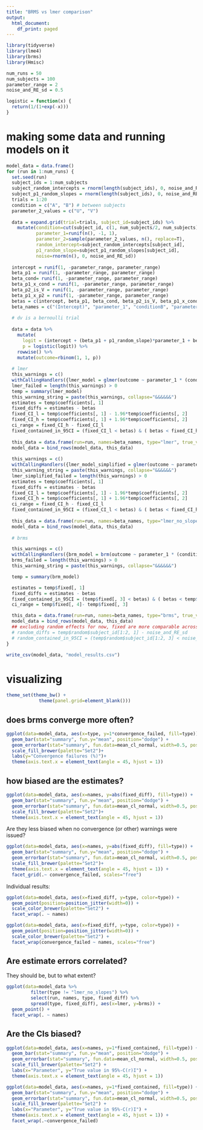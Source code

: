 ```yaml
---
title: "BRMS vs lmer comparison"
output:
  html_document:
    df_print: paged
---
```


```r
library(tidyverse)
library(lme4)
library(brms)
library(Hmisc)
```

```r
num_runs = 50
num_subjects = 100
parameter_range = 2
noise_and_RE_sd = 0.5
```

```r
logistic = function(x) {
  return(1/(1+exp(-x)))
}
```

# making some data and running models on it

```r

model_data = data.frame()
for (run in 1:num_runs) {
  set.seed(run)
  subject_ids = 1:num_subjects
  subject_random_intercepts = rnorm(length(subject_ids), 0, noise_and_RE_sd)
  subject_p1_random_slopes = rnorm(length(subject_ids), 0, noise_and_RE_sd)
  trials = 1:20
  condition = c("A", "B") # between subjects
  parameter_2_values = c("U", "V")
  
  data = expand.grid(trial=trials, subject_id=subject_ids) %>%
    mutate(condition=cut(subject_id, c(1, num_subjects/2, num_subjects), labels=condition, include.lowest=T),
           parameter_1=runif(n(), -1, 1),
           parameter_2=sample(parameter_2_values, n(), replace=T),
           random_intercept=subject_random_intercepts[subject_id],
           p1_random_slope=subject_p1_random_slopes[subject_id],
           noise=rnorm(n(), 0, noise_and_RE_sd))
  
  intercept = runif(1, -parameter_range, parameter_range)
  beta_p1 = runif(1, -parameter_range, parameter_range)
  beta_cond= runif(1, -parameter_range, parameter_range)
  beta_p1_x_cond = runif(1, -parameter_range, parameter_range)
  beta_p2_is_V = runif(1, -parameter_range, parameter_range)
  beta_p1_x_p2 = runif(1, -parameter_range, parameter_range)
  betas = c(intercept, beta_p1, beta_cond, beta_p2_is_V, beta_p1_x_cond, beta_p1_x_p2)
  beta_names = c("(Intercept)", "parameter_1", "conditionB", "parameter_2V", "parameter_1:conditionB", "parameter_1:parameter_2V")
  
  # dv is a bernoulli trial
  
  data = data %>%
    mutate(
      logit = (intercept + (beta_p1 + p1_random_slope)*parameter_1 + beta_p2_is_V * (parameter_2 == "V") + beta_cond * (condition == "B") + beta_p1_x_cond * (parameter_1 * (condition == "B")) + beta_p1_x_p2 * (parameter_1 * (parameter_2 == "V"))),
      p = logistic(logit)) %>%
    rowwise() %>%
    mutate(outcome=rbinom(1, 1, p))
  
  # lmer
  this_warnings = c()
  withCallingHandlers({lmer_model = glmer(outcome ~ parameter_1 * (condition + parameter_2) + (1 + parameter_1 | subject_id), data, family=binomial)}, warning=function(w) {this_warnings <<- c(this_warnings, w)})
  lmer_failed = length(this_warnings) > 0
  temp = summary(lmer_model)
  this_warning_string = paste(this_warnings, collapse="&&&&&&")
  estimates = temp$coefficients[, 1]
  fixed_diffs = estimates - betas
  fixed_CI_l = temp$coefficients[, 1] - 1.96*temp$coefficients[, 2]
  fixed_CI_h = temp$coefficients[, 1] + 1.96*temp$coefficients[, 2]
  ci_range = fixed_CI_h - fixed_CI_l
  fixed_contained_in_95CI = (fixed_CI_l < betas) & ( betas < fixed_CI_h) 
  
  this_data = data.frame(run=run, names=beta_names, type="lmer", true_value=betas, estimate=estimates, fixed_diff=fixed_diffs, fixed_contained=fixed_contained_in_95CI, convergence_failed=lmer_failed, warnings=this_warning_string, ci_range=ci_range)
  model_data = bind_rows(model_data, this_data)
  
  this_warnings = c()
  withCallingHandlers({lmer_model_simplified = glmer(outcome ~ parameter_1 * (condition + parameter_2) + (1 | subject_id), data, family=binomial)}, warning=function(w) {this_warnings <<- c(this_warnings, w)})
  this_warning_string = paste(this_warnings, collapse="&&&&&&")
  lmer_simplified_failed = length(this_warnings) > 0
  estimates = temp$coefficients[, 1]
  fixed_diffs = estimates - betas
  fixed_CI_l = temp$coefficients[, 1] - 1.96*temp$coefficients[, 2]
  fixed_CI_h = temp$coefficients[, 1] + 1.96*temp$coefficients[, 2]
  ci_range = fixed_CI_h - fixed_CI_l
  fixed_contained_in_95CI = (fixed_CI_l < betas) & ( betas < fixed_CI_h) 
  
  this_data = data.frame(run=run, names=beta_names, type="lmer_no_slopes", true_value=betas, estimate=estimates, fixed_diff=fixed_diffs, fixed_contained=fixed_contained_in_95CI, convergence_failed=lmer_simplified_failed, warnings=this_warning_string, ci_range=ci_range)
  model_data = bind_rows(model_data, this_data)
  
  # brms

  this_warnings = c()
  withCallingHandlers({brm_model = brm(outcome ~ parameter_1 * (condition + parameter_2) + (1 + parameter_1 | subject_id), data, family=bernoulli)}, warning=function(w) {this_warnings <<- c(this_warnings, w)})
  brms_failed = length(this_warnings) > 0
  this_warning_string = paste(this_warnings, collapse="&&&&&&")

  temp = summary(brm_model)

  estimates = temp$fixed[, 1]
  fixed_diffs = estimates - betas
  fixed_contained_in_95CI = (temp$fixed[, 3] < betas) & ( betas < temp$fixed[, 4])
  ci_range = temp$fixed[, 4]- temp$fixed[, 3]

  this_data = data.frame(run=run, names=beta_names, type="brms", true_value=betas, estimate=estimates, fixed_diff=fixed_diffs, fixed_contained=fixed_contained_in_95CI, convergence_failed=brms_failed, warnings=this_warning_string, ci_range=ci_range)
  model_data = bind_rows(model_data, this_data)
  ## excluding random effects for now, fixed are more comparable across packages
  # random_diffs = temp$random$subject_id[1:2, 1] - noise_and_RE_sd
  # random_contained_in_95CI = (temp$random$subject_id[1:2, 3] < noise_and_RE_sd) & (noise_and_RE_sd < temp$random$subject_id[1:2, 4])
}
```

```r
write_csv(model_data, "model_results.csv")
```

# visualizing
```r
theme_set(theme_bw() +
            theme(panel.grid=element_blank()))
```

## does brms converge more often?


```r
ggplot(data=model_data, aes(x=type, y=1*convergence_failed, fill=type)) +
  geom_bar(stat="summary", fun.y="mean", position="dodge") +
  geom_errorbar(stat="summary", fun.data=mean_cl_normal, width=0.5, position=position_dodge(width=0.9)) +
  scale_fill_brewer(palette="Set2")+   
  labs(y="Convergence failures (%)")+
  theme(axis.text.x = element_text(angle = 45, hjust = 1))
```

## how biased are the estimates?

```r
ggplot(data=model_data, aes(x=names, y=abs(fixed_diff), fill=type)) +
  geom_bar(stat="summary", fun.y="mean", position="dodge") +
  geom_errorbar(stat="summary", fun.data=mean_cl_normal, width=0.5, position=position_dodge(width=0.9)) +
  scale_fill_brewer(palette="Set2")+ 
  theme(axis.text.x = element_text(angle = 45, hjust = 1))
```

Are they less biased when no convergence (or other) warnings were issued?

```r
ggplot(data=model_data, aes(x=names, y=abs(fixed_diff), fill=type)) +
  geom_bar(stat="summary", fun.y="mean", position="dodge") +
  geom_errorbar(stat="summary", fun.data=mean_cl_normal, width=0.5, position=position_dodge(width=0.9)) +
  scale_fill_brewer(palette="Set2")+ 
  theme(axis.text.x = element_text(angle = 45, hjust = 1)) + 
  facet_grid(.~ convergence_failed, scales="free")
```

Individual results:

```r
ggplot(data=model_data, aes(x=fixed_diff, y=type, color=type)) +
  geom_point(position=position_jitter(width=0)) +
  scale_color_brewer(palette="Set2") + 
  facet_wrap(. ~ names)
```

```r
ggplot(data=model_data, aes(x=fixed_diff, y=type, color=type)) +
  geom_point(position=position_jitter(width=0)) +
  scale_color_brewer(palette="Set2") + 
  facet_wrap(convergence_failed ~ names, scales="free")
```

## Are estimate errors correlated?

They should be, but to what extent?

```r
ggplot(data=model_data %>%
         filter(type != "lmer_no_slopes") %>%
         select(run, names, type, fixed_diff) %>%
         spread(type, fixed_diff), aes(x=lmer, y=brms)) +
  geom_point() +
  facet_wrap(. ~ names)
```


## Are the CIs biased?

```r
ggplot(data=model_data, aes(x=names, y=1*fixed_contained, fill=type)) +
  geom_bar(stat="summary", fun.y="mean", position="dodge") +
  geom_errorbar(stat="summary", fun.data=mean_cl_normal, width=0.5, position=position_dodge(width=0.9)) +
  scale_fill_brewer(palette="Set2") +
  labs(x="Parameter", y="True value in 95%-C(r)I") + 
  theme(axis.text.x = element_text(angle = 45, hjust = 1))
```

```r
ggplot(data=model_data, aes(x=names, y=1*fixed_contained, fill=type)) +
  geom_bar(stat="summary", fun.y="mean", position="dodge") +
  geom_errorbar(stat="summary", fun.data=mean_cl_normal, width=0.5, position=position_dodge(width=0.9)) +
  scale_fill_brewer(palette="Set2") +
  labs(x="Parameter", y="True value in 95%-C(r)I") + 
  theme(axis.text.x = element_text(angle = 45, hjust = 1)) +
  facet_wrap(.~convergence_failed)
```

